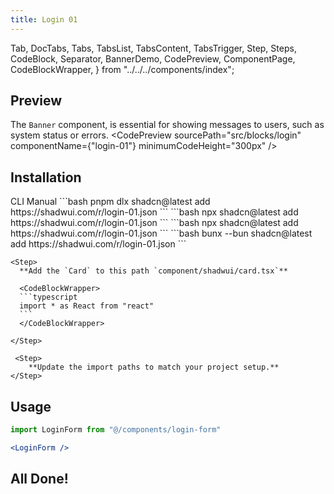 ```yaml
---
title: Login 01
---
```


  Tab,
  DocTabs,
  Tabs,
  TabsList,
  TabsContent,
  TabsTrigger,
  Step,
  Steps,
  CodeBlock,
  Separator,
  BannerDemo,
  CodePreview,
  ComponentPage,
  CodeBlockWrapper,
} from "../../../components/index";

## Preview
The `Banner` component, is essential for showing messages to users, such as system status or errors.
<CodePreview
  sourcePath="src/blocks/login"
  componentName={"login-01"}
  minimumCodeHeight="300px"
/>

## Installation 
<Tabs defaultValue="cli">
  <TabsList className="pb-0 h-10 rounded-md bg-hidden">
    <TabsTrigger
      value="cli"
      className="relative rounded-t-sm px-2 py-0 data-[state=active]:text-chai data-[state=active]:shadow-none data-[state=active]:bg-hidden hover:cursor-pointer before:content-[''] before:absolute before:bottom-2.5 before:left-0 before:w-full before:h-[4px] before:bg-chai before:rounded-t-lg data-[state=active]:before:scale-x-100 before:scale-x-0 before:transition-transform before:duration-300"
    >
      CLI
    </TabsTrigger>
    <TabsTrigger
      value="manual"
      className="relative rounded-t-sm px-2 py-0 data-[state=active]:text-chai data-[state=active]:shadow-none data-[state=active]:bg-hidden hover:cursor-pointer before:content-[''] before:absolute before:bottom-2.5 before:left-0 before:w-full before:h-[4px] before:bg-chai before:rounded-t-lg data-[state=active]:before:scale-x-100 before:scale-x-0 before:transition-transform before:duration-300"
    >
      Manual
    </TabsTrigger>
  </TabsList>
  <Separator />
  <TabsContent value="cli" className="p-0 mt-0">
    <DocTabs items={["pnpm", "npm", "yarn", "bun"]}>
      <Tab value="pnpm">
        ```bash
        pnpm dlx shadcn@latest add https://shadwui.com/r/login-01.json
        ```
      </Tab>
      <Tab value="npm">
        ```bash
        npx shadcn@latest add https://shadwui.com/r/login-01.json
        ```
      </Tab>
      <Tab value="yarn">
        ```bash
        npx shadcn@latest add https://shadwui.com/r/login-01.json
        ```
      </Tab>
      <Tab value="bun">
        ```bash
        bunx --bun shadcn@latest add https://shadwui.com/r/login-01.json
        ```
      </Tab>
    </DocTabs>
  </TabsContent>

  <TabsContent value="manual" className="p-0 mt-0">
   <Steps>
     
    <Step>
      **Add the `Card` to this path `component/shadwui/card.tsx`**

      <CodeBlockWrapper>
      ```typescript
      import * as React from "react"
      ```
      </CodeBlockWrapper>

    </Step>

     <Step>
        **Update the import paths to match your project setup.**
    </Step>
   </Steps>
  </TabsContent>
</Tabs>

## Usage
```jsx
import LoginForm from "@/components/login-form"
```

```jsx
<LoginForm />
```

## All Done!